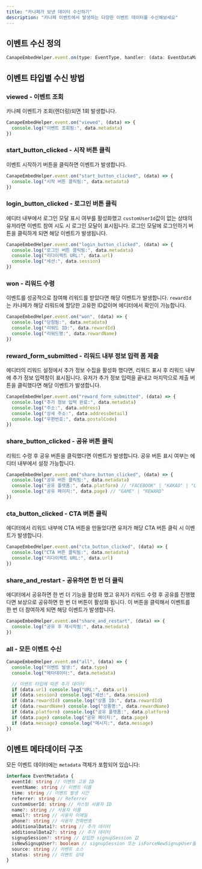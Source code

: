 ```yaml
---
title: "카나페가 보낸 데이터 수신하기"
description: "카나페 이벤트에서 발생하는 다양한 이벤트 데이터를 수신해보세요"
---
```


## 이벤트 수신 정의

```typescript
CanapeEmbedHelper.event.on(type: EventType, handler: (data: EventDataMap[EventType]) => void): void
```

## 이벤트 타입별 수신 방법

### viewed - 이벤트 조회

카나페 이벤트가 조회(렌더링)되면 1회 발생합니다.

```typescript
CanapeEmbedHelper.event.on("viewed", (data) => {
  console.log("이벤트 조회됨:", data.metadata)
})
```

### start_button_clicked - 시작 버튼 클릭

이벤트 시작하기 버튼을 클릭하면 이벤트가 발생합니다.

```typescript
CanapeEmbedHelper.event.on("start_button_clicked", (data) => {
  console.log("시작 버튼 클릭됨:", data.metadata)
})
```

### login_button_clicked - 로그인 버튼 클릭

에디터 내부에서 로그인 모달 표시 여부를 활성화했고 `customUserId`값이 없는 상태의 유저라면
이벤트 참여 시도 시 로그인 모달이 표시됩니다. 로그인 모달에 로그인하기 버튼을 클릭하게 되면
해당 이벤트가 발생됩니다.

```typescript
CanapeEmbedHelper.event.on("login_button_clicked", (data) => {
  console.log("로그인 버튼 클릭됨:", data.metadata)
  console.log("리다이렉트 URL:", data.url)
  console.log("세션:", data.session)
})
```

### won - 리워드 수령

이벤트를 성공적으로 참여해 리워드를 받았다면 해당 이벤트가 발생합니다.
`rewardId`는 카나페가 해당 리워드에 할당한 고유한 ID값이며 에디터에서 확인이 가능합니다.

```typescript
CanapeEmbedHelper.event.on("won", (data) => {
  console.log("당첨됨:", data.metadata)
  console.log("리워드 ID:", data.rewardId)
  console.log("리워드명:", data.rewardName)
})
```

### reward_form_submitted - 리워드 내부 정보 입력 폼 제출

에디터의 리워드 설정에서 추가 정보 수집을 활성화 했다면, 리워드 표시 후 리워드 내부에 추가 정보 입력창이 표시됩니다.
유저가 추가 정보 입력을 끝내고 마지막으로 제출 버튼을 클릭했다면 해당 이벤트가 발생합니다.

```typescript
CanapeEmbedHelper.event.on("reward_form_submitted", (data) => {
  console.log("추가 정보 입력 완료:", data.metadata)
  console.log("주소:", data.address)
  console.log("상세 주소:", data.addressDetail)
  console.log("우편번호:", data.postalCode)
})
```

### share_button_clicked - 공유 버튼 클릭

리워드 수령 후 공유 버튼을 클릭했다면 이벤트가 발생합니다.
공유 버튼 표시 여부는 에디터 내부에서 설정 가능합니다.

```typescript
CanapeEmbedHelper.event.on("share_button_clicked", (data) => {
  console.log("공유 버튼 클릭됨:", data.metadata)
  console.log("공유 플랫폼:", data.platform) // "FACEBOOK" | "KAKAO" | "LINE" | "LINK" | "MESSENGER" | "WHATSAPP" | "X"
  console.log("공유 페이지:", data.page) // "GAME" | "REWARD"
})
```

### cta_button_clicked - CTA 버튼 클릭

에디터에서 리워드 내부에 CTA 버튼을 만들었다면 유저가 해당 CTA 버튼 클릭 시 이벤트가 발생합니다.

```typescript
CanapeEmbedHelper.event.on("cta_button_clicked", (data) => {
  console.log("CTA 버튼 클릭됨:", data.metadata)
  console.log("리다이렉트 URL:", data.url)
})
```

### share_and_restart - 공유하면 한 번 더 클릭

에디터에서 공유하면 한 번 더 기능을 활성화 했고 유저가 리워드 수령 후 공유를 진행했다면
보상으로 공유하면 한 번 더 버튼이 활성화 됩니다. 이 버튼을 클릭해서 이벤트를 한 번 더 참여하게 되면
해당 이벤트가 발생합니다.

```typescript
CanapeEmbedHelper.event.on("share_and_restart", (data) => {
  console.log("공유 후 재시작됨:", data.metadata)
})
```

### all - 모든 이벤트 수신

```typescript
CanapeEmbedHelper.event.on("all", (data) => {
  console.log("이벤트 발생:", data.type)
  console.log("메타데이터:", data.metadata)

  // 이벤트 타입에 따른 추가 데이터
  if (data.url) console.log("URL:", data.url)
  if (data.session) console.log("세션:", data.session)
  if (data.rewardId) console.log("상품 ID:", data.rewardId)
  if (data.rewardName) console.log("상품명:", data.rewardName)
  if (data.platform) console.log("공유 플랫폼:", data.platform)
  if (data.page) console.log("공유 페이지:", data.page)
  if (data.message) console.log("메시지:", data.message)
})
```

## 이벤트 메타데이터 구조

모든 이벤트 데이터에는 `metadata` 객체가 포함되어 있습니다:

```typescript
interface EventMetadata {
  eventId: string // 이벤트 고유 ID
  eventName: string // 이벤트 이름
  time: string // 이벤트 발생 시간
  referrer: string // Referrer
  customUserId: string // 커스텀 사용자 ID
  name?: string // 사용자 이름
  email?: string // 사용자 이메일
  phone?: string // 사용자 전화번호
  additionalData1?: string // 추가 데이터
  additionalData2?: string // 추가 데이터
  signupSession?: string // 삽입한 signupSession 값
  isNewSignupUser?: boolean // signupSession 또는 isForceNewSignupUser를 사용해 신규 회원가입 유저로 판단되면 이 값이 true가 됩니다
  source: string // 이벤트 소스
  status: string // 이벤트 상태
}
```
